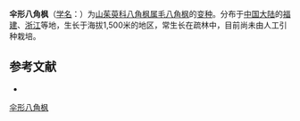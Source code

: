 {{Infraspeciesbox
| name = 伞形八角枫
| status = 
| status_system = 
| image =
| genus = Alangium
| species link = 毛八角枫
| species = kurzii
| varietas = umbellatum
| authority = (Yang) Fang in Acta Sci.
}}

'''伞形八角枫'''（[[学名|学名]]：{{lang|la|''Alangium kurzii'' var. ''umbellatum''}}）为[[山茱萸科|山茱萸科]][[八角枫属|八角枫属]][[毛八角枫|毛八角枫]]的[[变种|变种]]。分布于[[中国大陆|中国大陆]]的[[福建|福建]]、[[浙江|浙江]]等地，生长于海拔1,500米的地区，常生长在疏林中，目前尚未由人工引种栽培。

== 参考文献 ==
<div class="references-small">
* {{cite web| url =http://www.bioinfo.cn/db05/KmzwSpecies.php?action=view&id=29457| title =伞形八角枫（变种）| work =《中国高等植物数据库全库》| publisher =中国科学院微生物研究所| author =昆明植物研究所| accessdate =2009-02-26| deadurl =yes| archiveurl =https://web.archive.org/web/20160305000113/http://www.bioinfo.cn/db05/KmzwSpecies.php?action=view&id=29457| archivedate =2016-03-05}}
</div>
{{Taxonbar|from=Q10885501}}

[[Category:八角枫属|伞形八角枫]]


{{植物小作品}}